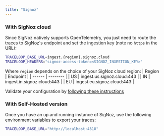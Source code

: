 ```yaml
---
title: "Signoz"
---
```


### With SigNoz cloud

Since SigNoz natively supports OpenTelemetry, you just need to route the traces to SigNoz's endpoint and set the
ingestion key (note no `https` in the URL):

```bash
TRACELOOP_BASE_URL=ingest.{region}.signoz.cloud
TRACELOOP_HEADERS="signoz-access-token=<SIGNOZ_INGESTION_KEY>"
```

Where `region` depends on the choice of your SigNoz cloud region:
| Region | Endpoint |
| ------ | -------- |
| US | ingest.us.signoz.cloud:443 |
| IN | ingest.in.signoz.cloud:443 |
| EU | ingest.eu.signoz.cloud:443 |

Validate your configuration by [following these instructions](https://signoz.io/docs/instrumentation/python/#validating-instrumentation-by-checking-for-traces)

### With Self-Hosted version

Once you have an up and running instance of SigNoz, use the following environment variables to export your traces:

```bash
TRACELOOP_BASE_URL="http://localhost:4318"
```
